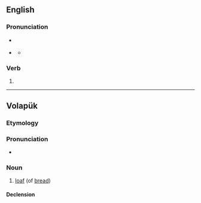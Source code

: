 ==English==

===Pronunciation===
* {{a|RP}} {{IPA|/ˈbəʊdɪd/|lang=en}}
* {{a|GenAm}} {{IPA|[ˈboʊ̯dɨd]|lang=en}}
** {{homophones|boated|lang=en}}

===Verb===
{{head|en|verb form}}

# {{en-past of|bode}}

----

==Volapük==

===Etymology===
{{suffix|bod|ed|lang=vo}}

===Pronunciation===
* {{IPA|/boˈded/|lang=vo}}

===Noun===
{{vo-noun}}

# [[loaf]] (of [[bread]])

====Declension====
{{vo-decl-noun}}